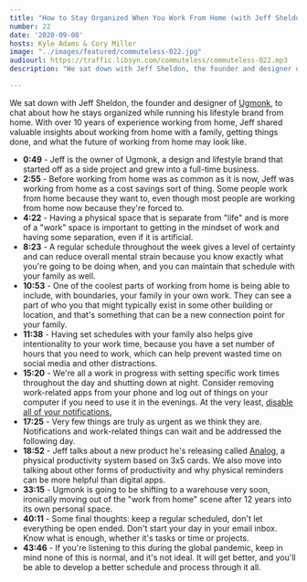 ```yaml
---
title: "How to Stay Organized When You Work From Home (with Jeff Sheldon)"
number: 22
date: '2020-09-08'
hosts: Kyle Adams & Cory Miller
image: "../images/featured/commuteless-022.jpg"
audiourl: https://traffic.libsyn.com/commuteless/commuteless-022.mp3
description: "We sat down with Jeff Sheldon, the founder and designer of Ugmonk, to chat about how he stays organized while running his lifestyle brand from home. With over 10 years of experience working from home, Jeff shared valuable insights about working from home with a family, getting things done, and what the future of working from home may look like."

---
```


We sat down with Jeff Sheldon, the founder and designer of [Ugmonk](https://ugmonk.com), to chat about how he stays organized while running his lifestyle brand from home. With over 10 years of experience working from home, Jeff shared valuable insights about working from home with a family, getting things done, and what the future of working from home may look like.

- **0:49** - Jeff is the owner of Ugmonk, a design and lifestyle brand that started off as a side project and grew into a full-time business.
- **2:55** - Before working from home was as common as it is now, Jeff was working from home as a cost savings sort of thing. Some people work from home because they want to, even though most people are working from home now because they're forced to.
- **4:22** - Having a physical space that is separate from "life" and is more of a "work" space is important to getting in the mindset of work and having some separation, even if it is artificial.
- **8:23** - A regular schedule throughout the week gives a level of certainty and can reduce overall mental strain because you know exactly what you're going to be doing when, and you can maintain that schedule with your family as well.
- **10:53** - One of the coolest parts of working from home is being able to include, with boundaries, your family in your own work. They can see a part of who you that might typically exist in some other building or location, and that's something that can be a new connection point for your family.
- **11:38** - Having set schedules with your family also helps give intentionality to your work time, because you have a set number of hours that you need to work, which can help prevent wasted time on social media and other distractions.
- **15:20** - We're all a work in progress with setting specific work times throughout the day and shutting down at night. Consider removing work-related apps from your phone and log out of things on your computer if you need to use it in the evenings. At the very least, [disable all of your notifications.](https://commuteless.fm/episodes/011-prevent-distraction-and-improve-your-focus-with-one-simple-change/)
- **17:25** - Very few things are truly as urgent as we think they are. Notifications and work-related things can wait and be addressed the following day.
- **18:52** - Jeff talks about a new product he's releasing called [Analog](https://ugmonk.com/analog/), a physical productivity system based on 3x5 cards. We also move into talking about other forms of productivity and why physical reminders can be more helpful than digital apps.
- **33:15** - Ugmonk is going to be shifting to a warehouse very soon, ironically moving out of the "work from home" scene after 12 years into its own personal space.
- **40:11** - Some final thoughts: keep a regular scheduled, don't let everything be open ended. Don't start your day in your email inbox. Know what is enough, whether it's tasks or time or projects.
- **43:46** - If you're listening to this during the global pandemic, keep in mind none of this is normal, and it's not ideal. It will get better, and you'll be able to develop a better schedule and process through it all.